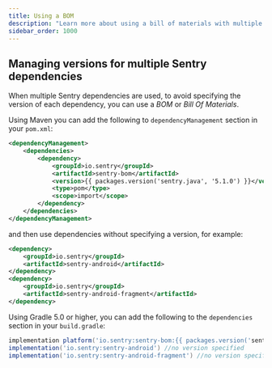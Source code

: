 ```yaml
---
title: Using a BOM
description: "Learn more about using a bill of materials with multiple Sentry dependencies."
sidebar_order: 1000
---
```


## Managing versions for multiple Sentry dependencies

When multiple Sentry dependencies are used, to avoid specifying the version of each dependency, you can use a *BOM* or *Bill Of Materials*.

Using Maven you can add the following to `dependencyManagement` section in your `pom.xml`:

```xml {tabTitle:Maven}{filename:pom.xml}
<dependencyManagement>
    <dependencies>
        <dependency>
            <groupId>io.sentry</groupId>
            <artifactId>sentry-bom</artifactId>
            <version>{{ packages.version('sentry.java', '5.1.0') }}</version>
            <type>pom</type>
            <scope>import</scope>
        </dependency>
    </dependencies>
</dependencyManagement>
```

and then use dependencies without specifying a version, for example:

```xml {tabTitle:Maven}{filename:pom.xml}
<dependency>
    <groupId>io.sentry</groupId>
    <artifactId>sentry-android</artifactId>
</dependency>
<dependency>
    <groupId>io.sentry</groupId>
    <artifactId>sentry-android-fragment</artifactId>
</dependency>
```

Using Gradle 5.0 or higher, you can add the following to the `dependencies` section in your `build.gradle`:

```groovy {filename:build.gradle}
implementation platform('io.sentry:sentry-bom:{{ packages.version('sentry.java', '5.1.0') }}') //import bom
implementation('io.sentry:sentry-android') //no version specified
implementation('io.sentry:sentry-android-fragment') //no version specified
```
